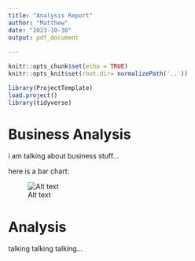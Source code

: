 ```yaml
---
title: "Analysis Report"
author: "Matthew"
date: "2023-10-30"
output: pdf_document
        
---
```


```r
knitr::opts_chunk$set(echo = TRUE)
knitr::opts_knit$set(root.dir= normalizePath('..'))
```

```r
library(ProjectTemplate)
load.project()
library(tidyverse)
```

# Business Analysis
i am talking about business stuff...
 
here is a bar chart:

![Alt text](H:/Documents/FutureLearn/graphs/BarChartofCountries.png)

# Analysis

talking talking talking...